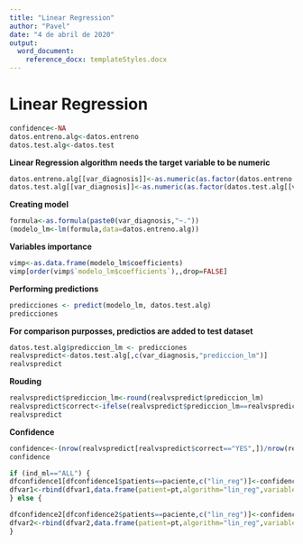 ---
title: "Linear Regression"
author: "Pavel"
date: "4 de abril de 2020"
output:
  word_document:
    reference_docx: templateStyles.docx
---

# Linear Regression

```{r include=FALSE}
confidence<-NA
datos.entreno.alg<-datos.entreno
datos.test.alg<-datos.test
```

__Linear Regression algorithm needs the target variable to be numeric__
```{r tidy=TRUE}
datos.entreno.alg[[var_diagnosis]]<-as.numeric(as.factor(datos.entreno.alg[[var_diagnosis]]))
datos.test.alg[[var_diagnosis]]<-as.numeric(as.factor(datos.test.alg[[var_diagnosis]]))
```
\vspace{10mm}

__Creating model__
```{r tidy=TRUE}
formula<-as.formula(paste0(var_diagnosis,"~."))
(modelo_lm<-lm(formula,data=datos.entreno.alg))
```
\vspace{10mm}

__Variables importance__
```{r tidy=TRUE}
vimp<-as.data.frame(modelo_lm$coefficients)
vimp[order(vimp$`modelo_lm$coefficients`),,drop=FALSE]
```
\vspace{10mm}

__Performing predictions__
```{r tidy=TRUE}
predicciones <- predict(modelo_lm, datos.test.alg)
predicciones
```
\vspace{10mm}

__For comparison purposses, predictios are added to test dataset__
```{r tidy=TRUE}
datos.test.alg$prediccion_lm <- predicciones
realvspredict<-datos.test.alg[,c(var_diagnosis,"prediccion_lm")]
realvspredict
```
\vspace{10mm}

__Rouding__
```{r tidy=TRUE}
realvspredict$prediccion_lm<-round(realvspredict$prediccion_lm)
realvspredict$correct<-ifelse(realvspredict$prediccion_lm==realvspredict[[var_diagnosis]],"YES","NO")
realvspredict
```
\vspace{10mm}

__Confidence__
```{r tidy=TRUE}
confidence<-(nrow(realvspredict[realvspredict$correct=="YES",])/nrow(realvspredict))*100
confidence
```
\vspace{10mm}

```{r include=FALSE}
if (ind_ml=="ALL") {
dfconfidence1[dfconfidence1$patients==paciente,c("lin_reg")]<-confidence
dfvar1<-rbind(dfvar1,data.frame(patient=pt,algorithm="lin_reg",variables=ncol(datos.entreno.alg),obs.train=nrow(datos.entreno.alg),obs.test=nrow(datos.test.alg),states=paste(unique(datos.entreno$E_diagnosis),collapse=",")))
} else {

dfconfidence2[dfconfidence2$patients==paciente,c("lin_reg")]<-confidence
dfvar2<-rbind(dfvar2,data.frame(patient=pt,algorithm="lin_reg",variables=ncol(datos.entreno.alg),obs.train=nrow(datos.entreno.alg),obs.test=nrow(datos.test.alg),states=paste(unique(datos.entreno$E_diagnosis),collapse=",")))
}
```
\vspace{10mm}

\pagebreak